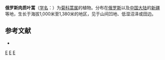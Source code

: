 {{Speciesbox
| taxon = Artemisia succulenta
| binomial_authority = Ledeb.
}}

'''俄罗斯肉质叶蒿'''（[[学名|学名]]：{{lang|la|''Artemisia succulenta''}}）为[[菊科|菊科]][[蒿属|蒿属]]的植物。分布在[[俄罗斯|俄罗斯]]以及[[中国大陆|中国大陆]]的[[新疆|新疆]]等地，生长于海拔1,000米至1,380米的地区，见于山间凹地、低湿沼泽或田边。

== 参考文献 ==
<div class="references-small">
* {{cite web| url =http://www.bioinfo.cn/db05/KmzwSpecies.php?action=view&id=4243| title =俄罗斯肉质叶蒿| work =《中国高等植物数据库全库》| publisher =中国科学院微生物研究所| author =昆明植物研究所| accessdate =2009-02-24| archive-date =2018-10-05| archive-url =https://web.archive.org/web/20181005102805/http://www.bioinfo.cn/db05/KmzwSpecies.php?action=view&id=4243| dead-url =yes}}
</div>
{{Taxonbar|from=Q10887437}}

[[Category:蒿属|E]]
[[Category:俄羅斯植物|E]]
[[Category:新疆植物|E]]